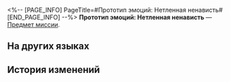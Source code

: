 <%-- [PAGE_INFO]
PageTitle=#Прототип эмоций: Нетленная ненависть#
[END_PAGE_INFO] --%>
{{Предмет Инфобокс
|id          = 140397
|Изображение = Предмет Прототип эмоций- Нетленная ненависть.png
|Тип         = Предмет миссии
|Инвентарь   = Миссии
|Редкость    = 3
|Эффект      = 
|Описание    = Если вы это читаете, прислушайтесь к следующему совету: отправьте сообщение своему врагу и скажите, что вы его простили.
}}
{{Описание|''«Наша жизнь слишком коротка, чтобы тратить её на распри».''}}
'''Прототип эмоций: Нетленная ненависть''' — [[Предмет миссии]].

==На других языках==
{{На других языках
|en   = Emotion Prototype: Everlasting Hatred
|zhs  = 情绪原型：至死不渝的恨
|zht  = 情緒原型：至死不渝的恨
|ja   = 感情の原型：死んでも消えない恨み
|ko   = 감정 모델: 끝없는 원한
|es   = Prototipo de emoción: Odio hasta la muerte
|fr   = Prototype d'émotion&nbsp;: Haine au-delà de la mort
|ru   = Прототип эмоций: Нетленная ненависть
|th   = ต้นแบบอารมณ์: ความชังตราบจนวันตาย
|vi   = Nguyên Mẫu Cảm Xúc: Mối Thù Đến Chết Không Phai
|de   = Emotionsprototyp: Nicht endender Hass
|id   = Prototipe Emosi: Everlasting Hatred
|pt   = Protótipo de Emoção: Ódio Eterno
}}

==История изменений==
{{История изменений|3.5}}